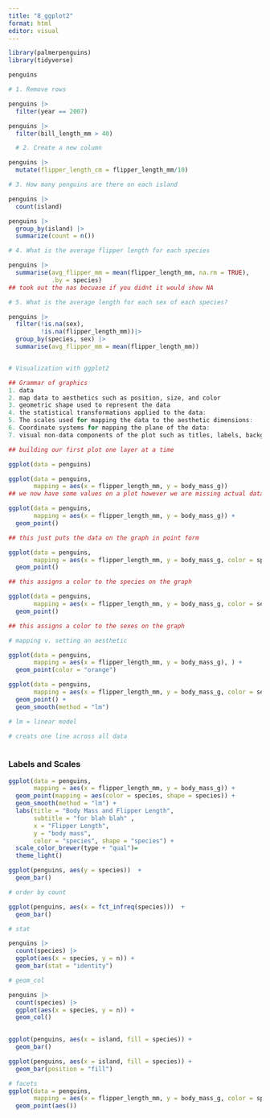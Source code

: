```yaml
---
title: "8_ggplot2"
format: html
editor: visual
---
```

```r
library(palmerpenguins) 
library(tidyverse)

penguins 

```

```r
# 1. Remove rows 

penguins |> 
  filter(year == 2007)

penguins |> 
  filter(bill_length_mm > 40)

  # 2. Create a new column 

penguins |> 
  mutate(flipper_length_cm = flipper_length_mm/10)

# 3. How many penguins are there on each island 

penguins |> 
  count(island)

penguins |> 
  group_by(island) |> 
  summarize(count = n())

# 4. What is the average flipper length for each species 

penguins |> 
  summarise(avg_flipper_mm = mean(flipper_length_mm, na.rm = TRUE), 
            .by = species)
## took out the nas becuase if you didnt it would show NA 

# 5. What is the average length for each sex of each species? 

penguins |> 
  filter(!is.na(sex), 
         !is.na(flipper_length_mm))|> 
  group_by(species, sex) |> 
  summarise(avg_flipper_mm = mean(flipper_length_mm))


# Visualization with ggplot2

## Grammar of graphics 
1. data
2. map data to aesthetics such as position, size, and color 
3. geometric shape used to represent the data
4. the statistical transformations applied to the data: 
5. The scales used for mapping the data to the aesthetic dimensions: 
6. Coordinate systems for mapping the plane of the data: 
7. visual non-data components of the plot such as titles, labels, background, gridlines, and legends

## building our first plot one layer at a time 

ggplot(data = penguins)

ggplot(data = penguins, 
       mapping = aes(x = flipper_length_mm, y = body_mass_g))
## we now have some values on a plot however we are missing actual data points

ggplot(data = penguins, 
       mapping = aes(x = flipper_length_mm, y = body_mass_g)) + 
  geom_point()

## this just puts the data on the graph in point form

ggplot(data = penguins, 
       mapping = aes(x = flipper_length_mm, y = body_mass_g, color = species)) + 
  geom_point()

## this assigns a color to the species on the graph 

ggplot(data = penguins, 
       mapping = aes(x = flipper_length_mm, y = body_mass_g, color = sex)) + 
  geom_point()

## this assigns a color to the sexes on the graph 

# mapping v. setting an aesthetic 

ggplot(data = penguins, 
       mapping = aes(x = flipper_length_mm, y = body_mass_g), ) + 
  geom_point(color = "orange")

ggplot(data = penguins, 
       mapping = aes(x = flipper_length_mm, y = body_mass_g, color = sex)) + 
  geom_point() + 
  geom_smooth(method = "lm")

# lm = linear model

# creats one line across all data 
  
```

### Labels and Scales 

```r
ggplot(data = penguins, 
       mapping = aes(x = flipper_length_mm, y = body_mass_g)) + 
  geom_point(mapping = aes(color = species, shape = species)) + 
  geom_smooth(method = "lm") + 
  labs(title = "Body Mass and Flipper Length", 
       subtitle = "for blah blah" , 
       x = "Flipper Length", 
       y = "body mass", 
       color = "species", shape = "species") +
  scale_color_brewer(type + "qual")= 
  theme_light()

ggplot(penguins, aes(y = species))  + 
  geom_bar()

# order by count 

ggplot(penguins, aes(x = fct_infreq(species)))  + 
  geom_bar()

# stat 

penguins |> 
  count(species) |> 
  ggplot(aes(x = species, y = n)) + 
  geom_bar(stat = "identity")

# geom_col 

penguins |> 
  count(species) |> 
  ggplot(aes(x = species, y = n)) + 
  geom_col()
 

ggplot(penguins, aes(x = island, fill = species)) + 
  geom_bar()

ggplot(penguins, aes(x = island, fill = species)) + 
  geom_bar(position = "fill") 

# facets 
ggplot(data = penguins, 
       mapping = aes(x = flipper_length_mm, y = body_mass_g, color = species)) + 
  geom_point(aes())


```

